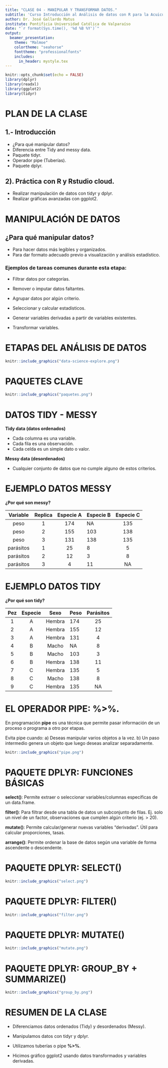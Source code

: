 ```yaml
---
title: "CLASE 04 - MANIPULAR Y TRANSFORMAR DATOS."
subtitle: 'Curso Introducción al Análisis de datos con R para la Acuicultura.'
author: Dr. José Gallardo Matus
institute: Pontificia Universidad Católica de Valparaíso 
date: "`r format(Sys.time(), '%d %B %Y')`"
output: 
  beamer_presentation:
    theme: "Malmoe"
    colortheme: "seahorse"
    fonttheme: "professionalfonts"
    includes:
      in_header: mystyle.tex
---
```


```r
knitr::opts_chunk$set(echo = FALSE)
library(dplyr)
library(readxl)
library(ggplot2)
library(tidyr)
```

# PLAN DE LA CLASE

## **1.- Introducción**
    
- ¿Para qué manipular datos?
- Diferencia entre Tidy and messy data.
- Paquete tidyr.
- Operador pipe (Tuberías).
- Paquete dplyr. 

## **2). Práctica con R y Rstudio cloud.**

- Realizar manipulación de datos con tidyr y dplyr.
- Realizar gráficas avanzadas con ggplot2.

# MANIPULACIÓN DE DATOS

## **¿Para qué manipular datos?**
- Para hacer datos más legibles y organizados.  
- Para dar formato adecuado previo a visualización y análisis estadístico. 

### Ejemplos de tareas comunes durante esta etapa:

* Filtrar datos por categorías.

* Remover o imputar datos faltantes.

* Agrupar datos por algún criterio.

* Seleccionar y calcular estadísticos.

* Generar variables derivadas a partir de variables existentes. 

* Transformar variables.

# ETAPAS DEL ANÁLISIS DE DATOS

```r

knitr::include_graphics("data-science-explore.png")
```

# PAQUETES CLAVE

```r

knitr::include_graphics("paquetes.png")
```

# DATOS TIDY - MESSY

**Tidy data (datos ordenados)**  

- Cada columna es una variable.  
- Cada fila es una observación.  
- Cada celda es un simple dato o valor.  

**Messy data (desordenados)**  

- Cualquier conjunto de datos que no cumple alguno de estos criterios.  

# EJEMPLO DATOS MESSY

**¿Por qué son messy?**

| Variable	| Replica |	Especie A	| Especie B	| Especie C |
|:---:|:---:|:----:|:-----|:---:|
|peso |	1	|174	|NA	|135 |
|peso	| 2	|155	|103	|138|
|peso	| 3	|131	|138	|135|
|parásitos	|1	|25	|8	|5|
|parásitos	|2	|12	|3	|8|
|parásitos	|3	|4	|11	|NA|

# EJEMPLO DATOS TIDY

**¿Por qué son tidy?**

| Pez | Especie | Sexo | Peso |  Parásitos |
|:---:|:---:|:----:|:-----|:---:|
| 1  | A   | Hembra | 174    |  25 |
| 2  | A   | Hembra | 155    | 12 |
| 3  | A   | Hembra | 131    |  4 |
| 4  | B   | Macho |   NA  |  8 |
| 5  | B   | Macho | 103    | 3  |
| 6  | B   | Hembra | 138    |  11 |
| 7 | C   | Hembra | 135    | 5  |
| 8  | C   | Macho | 138    | 8  |
| 9 | C   | Hembra | 135    |  NA |


# EL OPERADOR PIPE: %>%.

En programación **pipe** es una técnica que permite pasar información de un proceso o programa a otro por etapas.

Evita pipe cuando:
a) Deseas manipular varios objetos a la vez.
b) Un paso intermedio genera un objeto que luego deseas analizar separadamente.

```r

knitr::include_graphics("pipe.png")
```

# PAQUETE DPLYR: FUNCIONES BÁSICAS

**select()**: Permite extraer o seleccionar variables/columnas específicas de un data.frame.

**filter()**: Para filtrar desde una tabla de datos un subconjunto de filas. Ej. solo un nivel de un factor, observaciones que cumplen algún criterio (ej. > 20).

**mutate()**: Permite calcular/generar nuevas variables "derivadas". Útil para calcular proporciones, tasas.

**arrange()**: Permite ordenar la base de datos según una variable de forma ascendente o descendente.

# PAQUETE DPLYR: SELECT()


```r

knitr::include_graphics("select.png")
```


# PAQUETE DPLYR: FILTER()


```r

knitr::include_graphics("filter.png")
```

# PAQUETE DPLYR: MUTATE()


```r

knitr::include_graphics("mutate.png")
```


# PAQUETE DPLYR: GROUP_BY + SUMMARIZE()

```r

knitr::include_graphics("group_by.png")
```


# RESUMEN DE LA CLASE

- Diferenciamos datos ordenados (Tidy) y desordenados (Messy).

- Manipulamos datos con tidyr y dplyr.

- Utilizamos tuberías o pipe **%>%**.

- Hicimos gráfico ggplot2 usando datos transformados y variables derivadas.
